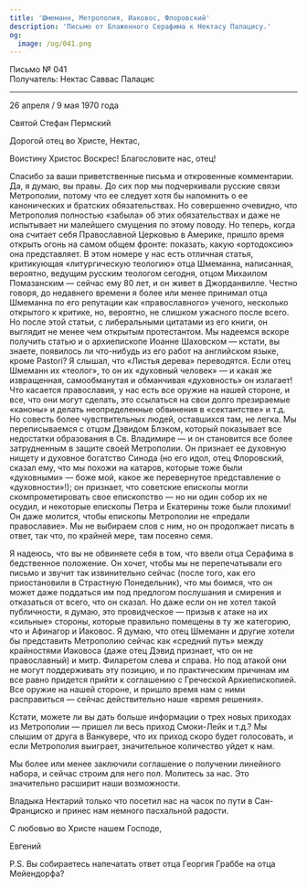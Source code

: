 ```yaml
---
title: 'Шмеманн, Метрополия, Иаковос, Флоровский'
description: 'Письмо от Блаженного Серафима к Нектасу Палацису.'
og:
  image: /og/041.png
---
```


<div style={{textAlign:'right', fontFamily:'monospace'}}>Письмо № 041</div>
<div style={{textAlign:'left', fontFamily:'monospace'}}>Получатель: Нектас Саввас Палацис</div>

---

26 апреля / 9 мая 1970 года

Святой Стефан Пермский

Дорогой отец во Христе, Нектас,

Воистину Христос Воскрес! Благословите нас, отец!

Спасибо за ваши приветственные письма и откровенные комментарии. Да, я думаю, вы правы. До сих пор мы подчеркивали русские связи Метрополии, потому что ее следует хотя бы напомнить о ее канонических и братских обязательствах. Но совершенно очевидно, что Метрополия полностью «забыла» об этих обязательствах и даже не испытывает ни малейшего смущения по этому поводу. Но теперь, когда она считает себя Православной Церковью в Америке, пришло время открыть огонь на самом общем фронте: показать, какую «ортодоксию» она представляет. В этом номере у нас есть отличная статья, критикующая «литургическую теологию» отца Шмеманна, написанная, вероятно, ведущим русским теологом сегодня, отцом Михаилом Помазанским — сейчас ему 80 лет, и он живет в Джорданвилле. Честно говоря, до недавнего времени я более или менее принимал отца Шмеманна по его репутации как «православного» ученого, несколько открытого к критике, но, вероятно, не слишком ужасного после всего. Но после этой статьи, с либеральными цитатами из его книги, он выглядит не менее чем открытым протестантом. Мы надеемся вскоре получить статью и о архиепископе Иоанне Шаховском — кстати, вы знаете, появилось ли что-нибудь из его работ на английском языке, кроме Pastori? Я слышал, что «Листья дерева» переводятся. Если отец Шмеманн их «теолог», то он их «духовный человек» — и какая же извращенная, самообманутая и обманчивая «духовность» он излагает! Что касается православия, у нас есть все оружие на нашей стороне, и все, что они могут сделать, это ссылаться на свои долго презираемые «каноны» и делать неопределенные обвинения в «сектантстве» и т.д. Но совесть более чувствительных людей, оставшихся там, не легка. Мы переписываемся с отцом Дэвидом Блэком, который показывает все недостатки образования в Св. Владимире — и он становится все более затрудненным в защите своей Метрополии. Он признает ее духовную нищету и духовное богатство Синода (но его идол, отец Флоровский, сказал ему, что мы похожи на катаров, которые тоже были «духовными» — боже мой, какое же перевернутое представление о «духовности»!); он признает, что советские епископы могли скомпрометировать свое епископство — но ни один собор их не осудил, и некоторые епископы Петра и Екатерины тоже были плохими! Он даже молится, чтобы епископы Метрополии не «предали православие». Мы не выбираем слов с ним, но он продолжает писать в ответ, так что, по крайней мере, там посеяно семя.

Я надеюсь, что вы не обвиняете себя в том, что ввели отца Серафима в бедственное положение. Он хочет, чтобы мы не перепечатывали его письмо и звучит так извинительно сейчас (после того, как его приостановили в Страстную Понедельник), что мы боимся, что он может даже поддаться им под предлогом послушания и смирения и отказаться от всего, что он сказал. Но даже если он не хотел такой публичности, я думаю, это провидческое — призыв к атаке на их «сильные» стороны, которые правильно помещены в ту же категорию, что и Афинагор и Иаковос. Я думаю, что отец Шмеманн и другие хотели бы представить Метрополию сейчас как «средний путь» между крайностями Иаковоса (даже отец Дэвид признает, что он не православный) и митр. Филаретом слева и справа. Но под атакой они не могут поддерживать эту позицию, и по практическим причинам им все равно придется прийти к соглашению с Греческой Архиепископией. Все оружие на нашей стороне, и пришло время нам с ними расправиться — сейчас действительно наше «время решения».

Кстати, можете ли вы дать больше информации о трех новых приходах из Метрополии — пришел ли весь приход Смоки-Лейк и т.д.? Мы слышим от друга в Ванкувере, что их приход скоро будет голосовать, и если Метрополия выиграет, значительное количество уйдет к нам.

Мы более или менее заключили соглашение о получении линейного набора, и сейчас строим для него пол. Молитесь за нас. Это значительно расширит наши возможности.

Владыка Нектарий только что посетил нас на часок по пути в Сан-Франциско и принес нам немного пасхальной радости.

С любовью во Христе нашем Господе,

Евгений

P.S. Вы собираетесь напечатать ответ отца Георгия Граббе на отца Мейендорфа?

